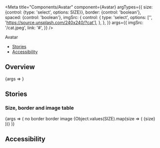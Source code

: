 
<Meta
  title="Components/Avatar"
  component={Avatar}
  argTypes={{
    size: {control: {type: 'select', options: SIZE}},
    border: {control: 'boolean'},
    spaced: {control: 'boolean'},
    imgSrc: {
      control: {
        type: 'select',
        options: ['', 'https://source.unsplash.com/240x240/?cat'],
      },
    },
  }}
  args={{
    imgSrc: '/cat.jpeg',
    link: '#',
  }}
/>

<PageHeader>Avatar</PageHeader>

- [Stories](#stories)
- [Accessibility](#accessibility)

## Overview

<Canvas>
  <Story name="Default" args={{imgSrc: null}}>
    {args => <Avatar {...args} />}
  </Story>
</Canvas>

<ArgsTable story="Default" />

## Stories

### Size, border and image table

<Canvas>
  <Story name="SizeBorderImage">
    {args => (
      <StoryVariantTable>
        <thead>
          <tr>
            <th />
            <th>
              <Headline
                extraBold
                transform="uppercase"
                as="span"
                color="text-gray-40"
                size="medium"
              >
                no border
              </Headline>
            </th>
            <th>
              <Headline
                extraBold
                transform="uppercase"
                as="span"
                color="text-gray-40"
                size="medium"
              >
                border
              </Headline>
            </th>
            <th>
              <Headline
                extraBold
                transform="uppercase"
                as="span"
                color="text-gray-40"
                size="medium"
              >
                image
              </Headline>
            </th>
          </tr>
        </thead>
        <tbody>
          {Object.values(SIZE).map(size => (
            <tr key={size}>
              <td>
                <Headline
                  extraBold
                  transform="uppercase"
                  as="span"
                  color="text-gray-40"
                  size="medium"
                >
                  {size}
                </Headline>
              </td>
              <td>
                <Flex justifyContent="center">
                  <Avatar key={size} {...args} size={size} imgSrc={null} />
                </Flex>
              </td>
              <td style={{backgroundColor: hex['gray-40']}}>
                <Flex justifyContent="center">
                  <Avatar
                    key={size}
                    {...args}
                    size={size}
                    border
                    imgSrc={null}
                  />
                </Flex>
              </td>
              <td>
                <Flex justifyContent="center">
                  <Avatar key={size} {...args} size={size} />
                </Flex>
              </td>
            </tr>
          ))}
        </tbody>
      </StoryVariantTable>
    )}
  </Story>
</Canvas>

## Accessibility

<AvatarA11y />
